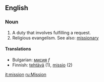 ==English==

===Noun===
#A duty that involves fulfilling a request.
#Religious evangelism.  See also: [[missionary]]

====Translations====
* Bulgarian: [[мисия]] ''f''
*Finnish: [[tehtävä]] (1), [[missio]] (2)

[[it:mission]]
[[ru:Mission]]